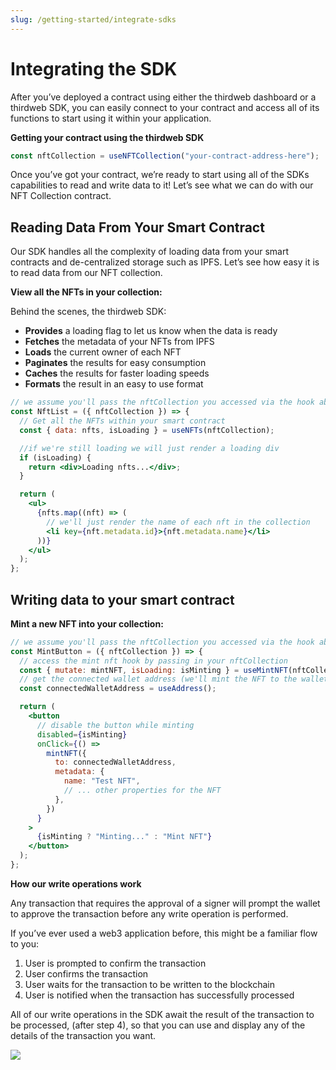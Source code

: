 ```yaml
---
slug: /getting-started/integrate-sdks
---
```


# Integrating the SDK

After you’ve deployed a contract using either the thirdweb dashboard or a thirdweb SDK, you can easily connect to your contract and access all of its functions to start using it within your application.

**Getting your contract using the thirdweb SDK**

```javascript
const nftCollection = useNFTCollection("your-contract-address-here");
```

Once you’ve got your contract, we’re ready to start using all of the SDKs capabilities to read and write data to it! Let’s see what we can do with our NFT Collection contract.

## Reading Data From Your Smart Contract

Our SDK handles all the complexity of loading data from your smart contracts and de-centralized storage such as IPFS. Let’s see how easy it is to read data from our NFT collection.

**View all the NFTs in your collection:**

Behind the scenes, the thirdweb SDK:

- **Provides** a loading flag to let us know when the data is ready
- **Fetches** the metadata of your NFTs from IPFS
- **Loads** the current owner of each NFT
- **Paginates** the results for easy consumption
- **Caches** the results for faster loading speeds
- **Formats** the result in an easy to use format

```jsx title="NftList.jsx"
// we assume you'll pass the nftCollection you accessed via the hook above into the component
const NftList = ({ nftCollection }) => {
  // Get all the NFTs within your smart contract
  const { data: nfts, isLoading } = useNFTs(nftCollection);

  //if we're still loading we will just render a loading div
  if (isLoading) {
    return <div>Loading nfts...</div>;
  }

  return (
    <ul>
      {nfts.map((nft) => (
        // we'll just render the name of each nft in the collection
        <li key={nft.metadata.id}>{nft.metadata.name}</li>
      ))}
    </ul>
  );
};
```

## Writing data to your smart contract

**Mint a new NFT into your collection:**

```jsx title="MintButton.jsx"
// we assume you'll pass the nftCollection you accessed via the hook above into the component
const MintButton = ({ nftCollection }) => {
  // access the mint nft hook by passing in your nftCollection
  const { mutate: mintNFT, isLoading: isMinting } = useMintNFT(nftCollection);
  // get the connected wallet address (we'll mint the NFT to the wallet that is connected)
  const connectedWalletAddress = useAddress();

  return (
    <button
      // disable the button while minting
      disabled={isMinting}
      onClick={() =>
        mintNFT({
          to: connectedWalletAddress,
          metadata: {
            name: "Test NFT",
            // ... other properties for the NFT
          },
        })
      }
    >
      {isMinting ? "Minting..." : "Mint NFT"}
    </button>
  );
};
```

**How our write operations work**

Any transaction that requires the approval of a signer will prompt the wallet to approve the transaction before any write operation is performed.

If you’ve ever used a web3 application before, this might be a familiar flow to you:

1. User is prompted to confirm the transaction
2. User confirms the transaction
3. User waits for the transaction to be written to the blockchain
4. User is notified when the transaction has successfully processed

All of our write operations in the SDK await the result of the transaction to be processed, (after step 4), so that you can use and display any of the details of the transaction you want.

<div
  style={{ display: "flex", justifyContent: "center", alignItems: "center" }}
>
  <img src={`/assets/metamask-popup.png`} />
</div>
